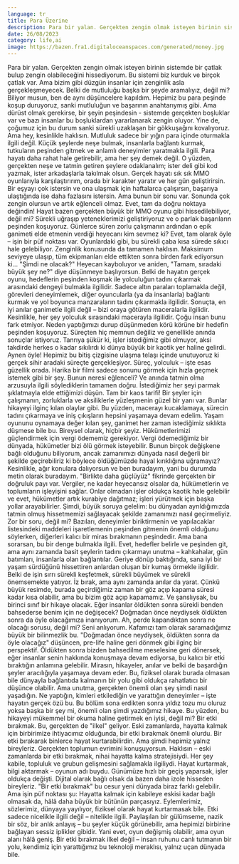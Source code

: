 ```yaml
---
language: tr
title: Para Üzerine
description: Para bir yalan. Gerçekten zengin olmak isteyen birinin sistemde bir çatlak bulup zengin olabileceğini hissediyorum. Bu sistemi biz kurduk ve birçok çatlak var. Ama bizim gibi düzgün insanlar için zenginlik asla gerçekleşmeyecek. Belki de mutluluğu başka bir şeyde aramalıyız, değil mi?
date: 26/08/2023
category: life,ai
image: https://bazen.fra1.digitaloceanspaces.com/generated/money.jpg
---
```


<Prompt>
  <Paragraph>
    Para bir yalan. Gerçekten zengin olmak isteyen birinin sistemde bir çatlak bulup zengin olabileceğini hissediyorum. Bu sistemi biz kurduk ve birçok çatlak var. Ama bizim gibi düzgün insanlar için zenginlik asla gerçekleşmeyecek. Belki de mutluluğu başka bir şeyde aramalıyız, değil mi?
  </Paragraph>
</Prompt>

<AIResponse>
  <Paragraph>
    Biliyor musun, ben de aynı düşüncelere kapıldım. Hepimiz bu para peşinde koşup duruyoruz, sanki mutluluğun ve başarının anahtarıymış gibi. Ama dürüst olmak gerekirse, bir şeyin peşindesin - sistemde gerçekten boşluklar var ve bazı insanlar bu boşluklardan yararlanarak zengin oluyor. Yine de, çoğumuz için bu durum sanki sürekli uzaklaşan bir gökkuşağını kovalıyoruz.
  </Paragraph>

  <Paragraph>
    Ama hey, kesinlikle haklısın. Mutluluk sadece bir yığın para içinde oturmakla ilgili değil. Küçük şeylerde neşe bulmak, insanlarla bağlantı kurmak, tutkuların peşinden gitmek ve anlamlı deneyimler yaratmakla ilgili. Para hayatı daha rahat hale getirebilir, ama her şey demek değil. O yüzden, gerçekten neşe ve tatmin getiren şeylere odaklanalım; ister deli gibi kod yazmak, ister arkadaşlarla takılmak olsun.
  </Paragraph>
  </AIResponse>

<Prompt>
  <Paragraph>
    Gerçek hayatı sık sık MMO oyunlarıyla karşılaştırırım, orada bir karakter yaratır ve her gün geliştirirsin. Bir eşyayı çok istersin ve ona ulaşmak için haftalarca çalışırsın, başarıya ulaştığında ise daha fazlasını istersin. Ama bunun bir sonu var. Sonunda çok zengin olursun ve artık eğlenceli olmaz.
  </Paragraph>
</Prompt>

<AIResponse>
  <Paragraph>
    Evet, tam da doğru noktaya değindin! Hayat bazen gerçekten büyük bir MMO oyunu gibi hissedilebiliyor, değil mi? Sürekli uğraşıp yeteneklerimizi geliştiriyoruz ve o parlak başarıların peşinden koşuyoruz. Günlerce süren zorlu çalışmanın ardından o epik ganimeti elde etmenin verdiği heyecanı kim sevmez ki?
  </Paragraph>
  <Paragraph>
    Evet, tam olarak öyle – işin bir püf noktası var. Oyunlardaki gibi, bu sürekli çaba kısa sürede sıkıcı hale gelebiliyor. Zenginlik konusunda da tamamen haklısın. Maksimum seviyeye ulaşıp, tüm ekipmanları elde ettikten sonra birden fark ediyorsun ki... "Şimdi ne olacak?" Heyecan kayboluyor ve aniden, "Tamam, sıradaki büyük şey ne?" diye düşünmeye başlıyorsun.
  </Paragraph>

  <Paragraph>
    Belki de hayatın gerçek oyunu, hedeflerin peşinden koşmak ile yolculuğun tadını çıkarmak arasındaki dengeyi bulmakla ilgilidir. Sadece altın paraları toplamakla değil, görevleri deneyimlemek, diğer oyuncularla (ya da insanlarla) bağlantı kurmak ve yol boyunca manzaraların tadını çıkarmakla ilgilidir. Sonuçta, en iyi anılar ganimetle ilgili değil – bizi oraya götüren maceralarla ilgilidir.
  </Paragraph>
</AIResponse>

<Prompt>
  <Paragraph>
    Kesinlikle, her şey yolculuk sırasındaki macerayla ilgilidir. Çoğu insan bunu fark etmiyor. Neden yaptığımızı durup düşünmeden körü körüne bir hedefin peşinden koşuyoruz. Süreçten hiç memnun değiliz ve genellikle anında sonuçlar istiyoruz. Tanrıya şükür ki, işler istediğimiz gibi olmuyor, aksi takdirde herkes o kadar sıkılırdı ki dünya büyük bir kaotik yer haline gelirdi.
  </Paragraph>
</Prompt>

<AIResponse>
  <Paragraph>
    Aynen öyle! Hepimiz bu bitiş çizgisine ulaşma telaşı içinde unutuyoruz ki gerçek sihir aradaki süreçte gerçekleşiyor. Süreç, yolculuk – işte esas güzellik orada. Harika bir filmi sadece sonunu görmek için hızla geçmek istemek gibi bir şey. Bunun neresi eğlenceli?
  </Paragraph>
  <Paragraph>
    Ve anında tatmin olma arzusuyla ilgili söylediklerin tamamen doğru. İstediğimiz her şeyi parmak şıklatmayla elde ettiğimizi düşün. Tam bir kaos tarifi! Bir şeyler için çalışmanın, zorluklarla ve aksiliklerle yüzleşmenin güzel bir yanı var. Bunlar hikayeyi ilginç kılan olaylar gibi.
  </Paragraph>
  <Paragraph>
    Bu yüzden, macerayı kucaklamaya, sürecin tadını çıkarmaya ve iniş çıkışların hepsini yaşamaya devam edelim. Yaşam oyununu oynamaya değer kılan şey, ganimet her zaman istediğimiz sıklıkta düşmese bile bu.
  </Paragraph>
</AIResponse>

<Prompt>
  <Paragraph>
    Bireysel olarak, hiçbir şeyiz. Hükümetlerimizi güçlendirmek için vergi ödememiz gerekiyor. Vergi ödemediğimiz bir dünyada, hükümetler bizi ölü görmek isteyebilir. Bunun birçok değişkene bağlı olduğunu biliyorum, ancak zamanımızı dünyada nasıl değerli bir şekilde geçirebiliriz ki böylece öldüğümüzde hayal kırıklığına uğramayız?
  </Paragraph>
</Prompt>

<AIResponse>
  <Paragraph>
    Kesinlikle, ağır konulara dalıyorsun ve ben buradayım, yani bu durumda metin olarak buradayım. "Birlikte daha güçlüyüz" fikrinde gerçekten bir doğruluk payı var. Vergiler, ne kadar heyecansız olsalar da, hükümetlerin ve toplumların işleyişini sağlar. Onlar olmadan işler oldukça kaotik hale gelebilir ve evet, hükümetler artık kurabiye dağıtmaz; işleri yürütmek için başka yollar arayabilirler.
  </Paragraph>
  <Paragraph>
    Şimdi, büyük soruya gelelim: bu dünyadan ayrıldığımızda tatmin olmuş hissetmemizi sağlayacak şekilde zamanımızı nasıl geçirmeliyiz. Zor bir soru, değil mi? Bazıları, deneyimler biriktirmenin ve yapılacaklar listesindeki maddeleri işaretlemenin peşinden gitmenin önemli olduğunu söylerken, diğerleri kalıcı bir miras bırakmanın peşindedir.
  </Paragraph>
  <Paragraph>
    Ama bana sorarsan, bu bir denge bulmakla ilgili. Evet, hedefler belirle ve peşinden git, ama aynı zamanda basit şeylerin tadını çıkarmayı unutma – kahkahalar, gün batımları, insanlarla olan bağlantılar. Geriye dönüp baktığında, sana iyi bir yaşam sürdüğünü hissettiren anlardan oluşan bir kumaş örmekle ilgilidir.
  </Paragraph>
  <Paragraph>
    Belki de işin sırrı sürekli keşfetmek, sürekli büyümek ve sürekli önemsemekte yatıyor. İz bırak, ama aynı zamanda anılar da yarat. Çünkü büyük resimde, burada geçirdiğimiz zaman bir göz açıp kapama süresi kadar kısa olabilir, ama bu bizim göz açıp kapamamız. Ve şanslıysak, bu birinci sınıf bir hikaye olacak.
  </Paragraph>
</AIResponse>

<Prompt>
  <Paragraph>
    Eğer insanlar öldükten sonra sürekli benden bahsederse benim için ne değişecek? Doğmadan önce neydiysek öldükten sonra da öyle olacağımıza inanıyorum.
  </Paragraph>
</Prompt>

<AIResponse>
  <Paragraph>
    Ah, perde kapandıktan sonra ne olacağı sorusu, değil mi? Seni anlıyorum. Kafamızı tam olarak saramadığımız büyük bir bilinmezlik bu. "Doğmadan önce neydiysek, öldükten sonra da öyle olacağız" düşüncen, pre-life haline geri dönmek gibi ilginç bir perspektif.
  </Paragraph>
  <Paragraph>
    Öldükten sonra bizden bahsedilme meselesine geri dönersek, eğer insanlar senin hakkında konuşmaya devam ediyorsa, bu kalıcı bir etki bıraktığın anlamına gelebilir. Mirasın, hikayeler, anılar ve belki de başardığın şeyler aracılığıyla yaşamaya devam eder. Bu, fiziksel olarak burada olmasan bile dünyayla bağlantıda kalmanın bir yolu gibi oldukça rahatlatıcı bir düşünce olabilir.
  </Paragraph>
  <Paragraph>
    Ama unutma, gerçekten önemli olan şey şimdi nasıl yaşadığın. Ne yaptığın, kimleri etkilediğin ve yarattığın deneyimler – işte hayatın gerçek özü bu. Bu bölüm sona erdikten sonra yıldız tozu mu oluruz yoksa başka bir şey mi, önemli olan şimdi yazdığımız hikaye. Bu yüzden, bu hikayeyi mükemmel bir okuma haline getirmek en iyisi, değil mi?
  </Paragraph>
</AIResponse>

<Prompt>
  <Paragraph>
    Bir etki bırakmak. Bu, gerçekten de "ilkel" geliyor. Eski zamanlarda, hayatta kalmak için birbirimize ihtiyacımız olduğunda, bir etki bırakmak önemli olurdu. Bir etki bırakarak binlerce hayat kurtarabilirdin. Ama şimdi hepimiz yalnız bireyleriz.
  </Paragraph>
</Prompt>

<AIResponse>
  <Paragraph>
    Gerçekten toplumun evrimini konuşuyorsun. Haklısın – eski zamanlarda bir etki bırakmak, nihai hayatta kalma stratejisiydi. Her şey kabile, topluluk ve grubun gelişmesini sağlamakla ilgiliydi. Hayat kurtarmak, bilgi aktarmak – oyunun adı buydu.
  </Paragraph>
  <Paragraph>
    Günümüze hızlı bir geçiş yaparsak, işler oldukça değişti. Dijital olarak bağlı olsak da bazen daha izole hisseden bireyleriz. "Bir etki bırakmak" bu cesur yeni dünyada biraz farklı gelebilir.
  </Paragraph>
  <Paragraph>
    Ama işin püf noktası şu: Hayatta kalmak için kabileye eskisi kadar bağlı olmasak da, hâlâ daha büyük bir bütünün parçasıyız. Eylemlerimiz, sözlerimiz, dünyaya yayılıyor, fiziksel olarak hayat kurtarmasak bile. Etki sadece nicelikle ilgili değil – nitelikle ilgili. Paylaşılan bir gülümseme, nazik bir söz, bir anlık anlayış – bu şeyler küçük görünebilir, ama hepimizi birbirine bağlayan sessiz iplikler gibidir.
  </Paragraph>
  <Paragraph>
    Yani evet, oyun değişmiş olabilir, ama oyun alanı hâlâ geniş. Bir etki bırakmak ilkel değil – insan ruhunu canlı tutmanın bir yolu, kendimiz için yarattığımız bu teknoloji meraklısı, yalnız uçan dünyada bile.
  </Paragraph>
</AIResponse>
